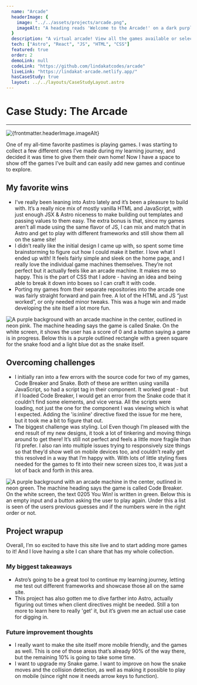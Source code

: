 ```yaml
---
  name: "Arcade"
  headerImage: {
    image: "../../assets/projects/arcade.png",
    imageAlt: "A heading reads 'Welcome to the Arcade!' on a dark purple background. Below the heading are three tall rectangles, each with the name of a game, a screenshot of the game, and a small blurb with the game objective."
  }
  description: "A virtual arcade! View all the games available or select one to play (instructions are included). I built this in Astro so I could write each game in a different JavaScript framework and keep growing my knowledge!"
  tech: ["Astro", "React", "JS", "HTML", "CSS"]
  featured: true
  order: 2
  demoLink: null
  codeLink: "https://github.com/lindakatcodes/arcade"
  liveLink: "https://lindakat-arcade.netlify.app/"
  hasCaseStudy: true
  layout: ../../layouts/CaseStudyLayout.astro
---
```


# Case Study: The Arcade

---

<Image
  src={headerImage}
  alt={frontmatter.headerImage.imageAlt}
  loading="eager"
/>

One of my all-time favorite pastimes is playing games. I was starting to collect a few different ones I’ve made during my learning journey, and decided it was time to give them their own home! Now I have a space to show off the games I’ve built and can easily add new games and continue to explore.

<CaseStudyStats techList={frontmatter.tech} demoLink={frontmatter.demoLink} codeLink={frontmatter.codeLink} liveLink={frontmatter.liveLink} />

## My favorite wins

- I’ve really been leaning into Astro lately and it’s been a pleasure to build with. It’s a really nice mix of mostly vanilla HTML and JavaScript, with just enough JSX & Astro niceness to make building out templates and passing values to them easy. The extra bonus is that, since my games aren’t all made using the same flavor of JS, I can mix and match that in Astro and get to play with different frameworks and still show them all on the same site!
- I didn’t really like the initial design I came up with, so spent some time brainstorming to figure out how I could make it better. I love what I ended up with! It feels fairly simple and sleek on the home page, and I really love the individual game machines themselves. They’re not perfect but it actually feels like an arcade machine. It makes me so happy. This is the part of CSS that I adore - having an idea and being able to break it down into boxes so I can craft it with code.
- Porting my games from their separate repositories into the arcade one was fairly straight forward and pain free. A lot of the HTML and JS “just worked”, or only needed minor tweaks. This was a huge win and made developing the site itself a lot more fun.

<Image
  src={detailPhoto1}
  alt="A purple background with an arcade machine in the center, outlined in neon pink. The machine heading says the game is called Snake. On the white screen, it shows the user has a score of 0 and a button saying a game is in progress. Below this is a purple outlined rectangle with a green square for the snake food and a light blue dot as the snake itself."
/>

## Overcoming challenges

- I initially ran into a few errors with the source code for two of my games, Code Breaker and Snake. Both of these are written using vanilla JavaScript, so had a script tag in their component. It worked great - but if I loaded Code Breaker, I would get an error from the Snake code that it couldn’t find some elements, and vice versa. All the scripts were loading, not just the one for the component I was viewing which is what I expected. Adding the 'is:inline' directive fixed the issue for me here, but it took me a bit to figure that out.
- The biggest challenge was styling. Lol Even though I’m pleased with the end result of my new designs, it took a lot of tinkering and moving things around to get there! It’s still not perfect and feels a little more fragile than I’d prefer. I also ran into multiple issues trying to responsively size things so that they’d show well on mobile devices too, and couldn’t really get this resolved in a way that I’m happy with. With lots of little styling fixes needed for the games to fit into their new screen sizes too, it was just a lot of back and forth in this area.

<Image
  src={detailPhoto2}
  alt="A purple background with an arcade machine in the center, outlined in neon green. The machine heading says the game is called Code Breaker. On the white screen, the text 0205 You Win! is written in green. Below this is an empty input and a button asking the user to play again. Under this a list is seen of the users previous guesses and if the numbers were in the right order or not."
/>

## Project wrapup

Overall, I’m so excited to have this site live and to start adding more games to it! And I love having a site I can share that has my whole collection.

### My biggest takeaways

- Astro’s going to be a great tool to continue my learning journey, letting me test out different frameworks and showcase those all on the same site.
- This project has also gotten me to dive farther into Astro, actually figuring out times when client directives might be needed. Still a ton more to learn here to really 'get' it, but it’s given me an actual use case for digging in.

### Future improvement thoughts

- I really want to make the site itself more mobile friendly, and the games as well. This is one of those areas that’s already 90% of the way there, but the remaining 10% is going to take some time.
- I want to upgrade my Snake game. I want to improve on how the snake moves and the collision detection, as well as making it possible to play on mobile (since right now it needs arrow keys to function).
